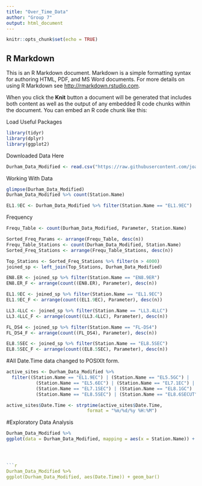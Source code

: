 ```yaml
---
title: "Over_Time_Data"
author: "Group 7"
output: html_document
---
```


```r
knitr::opts_chunk$set(echo = TRUE)
```

## R Markdown

This is an R Markdown document. Markdown is a simple formatting syntax for authoring HTML, PDF, and MS Word documents. For more details on using R Markdown see <http://rmarkdown.rstudio.com>.

When you click the **Knit** button a document will be generated that includes both content as well as the output of any embedded R code chunks within the document. You can embed an R code chunk like this:

Load Useful Packages

```r
library(tidyr)
library(dplyr)
library(ggplot2)
```


Downloaded Data Here
```r
Durham_Data_Modified <- read.csv("https://raw.githubusercontent.com/joa-kenit/DataPlus2022-data/main/durham_data_modified.csv")
```

Working With Data

```r
glimpse(Durham_Data_Modified)
Durham_Data_Modified %>% count(Station.Name)
```


```r
EL1.9EC <- Durham_Data_Modified %>% filter(Station.Name == "EL1.9EC")
``` 

Frequency

```r
Frequ_Table <- count(Durham_Data_Modified, Parameter, Station.Name) 

Sorted_Freq_Params <- arrange(Frequ_Table, desc(n))
Frequ_Table_Stations <- count(Durham_Data_Modified, Station.Name)
Sorted_Freq_Stations <- arrange(Frequ_Table_Stations, desc(n))
```

```r
Top_Stations <- Sorted_Freq_Stations %>% filter(n > 4000)
joined_sp <- left_join(Top_Stations, Durham_Data_Modified) 
```

```r
EN8.ER <- joined_sp %>% filter(Station.Name == "EN8.9ER")
EN8.ER_F <- arrange(count((EN8.ER), Parameter), desc(n))
```

```r
EL1.9EC <- joined_sp %>% filter(Station.Name == "EL1.9EC")
EL1.9EC_F <- arrange(count((EL1.9EC), Parameter), desc(n))
```

```r
LL3.4LLC <- joined_sp %>% filter(Station.Name == "LL3.4LLC")
LL3.4LLC_F <- arrange(count((LL3.4LLC), Parameter), desc(n))
```

```r
FL_DS4 <- joined_sp %>% filter(Station.Name == "FL-DS4")
FL_DS4_F <- arrange(count((FL_DS4), Parameter), desc(n))
```

```r
EL8.5SEC <- joined_sp %>% filter(Station.Name == "EL8.5SEC")
EL8.5SEC_F <- arrange(count((EL8.5SEC), Parameter), desc(n))
```

#All Date.Time data changed to POSIXlt form. 
```r
active_sites <- Durham_Data_Modified %>% 
  filter((Station.Name == "EL1.9EC") | (Station.Name == "EL5.5GC") |
           (Station.Name == "EL5.6EC") | (Station.Name == "EL7.1EC") | 
           (Station.Name == "EL7.1SEC") | (Station.Name == "EL8.1GC") | 
           (Station.Name == "EL8.5SEC") | (Station.Name == "EL8.6SECUT")) 

active_sites$Date.Time <- strptime(active_sites$Date.Time, 
                              format = "%m/%d/%y %H:%M")
```


#Exploratory Data Analysis

```r
Durham_Data_Modified %>%
ggplot(data = Durham_Data_Modified, mapping = aes(x = Station.Name)) + geom_bar()




```r
Durham_Data_Modified %>% 
ggplot(Durham_Data_Modified, aes(Date.Time)) + geom_bar()
```



